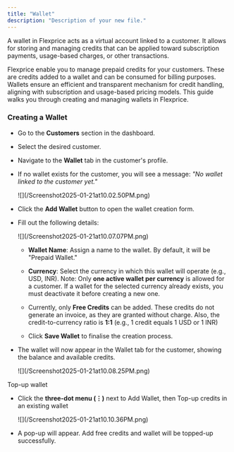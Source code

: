 ```yaml
---
title: "Wallet"
description: "Description of your new file."
---
```


A wallet in Flexprice acts as a virtual account linked to a customer. It allows for storing and managing credits that can be applied toward subscription payments, usage-based charges, or other transactions.

Flexprice enable you to manage prepaid credits for your customers. These are credits added to a wallet and can be consumed for billing purposes. Wallets ensure an efficient and transparent mechanism for credit handling, aligning with subscription and usage-based pricing models. This guide walks you through creating and managing wallets in Flexprice.

### Creating a Wallet

* Go to the **Customers** section in the dashboard.

* Select the desired customer.

* Navigate to the **Wallet** tab in the customer's profile.

* If no wallet exists for the customer, you will see a message: *"No wallet linked to the customer yet."*
  <Frame>
    ![](/Screenshot2025-01-21at10.02.50PM.png)
  </Frame>

* Click the **Add Wallet** button to open the wallet creation form.

* Fill out the following details:
  <Frame>
    ![](/Screenshot2025-01-21at10.07.07PM.png)
  </Frame>

  * **Wallet Name**: Assign a name to the wallet. By default, it will be "Prepaid Wallet."

  * **Currency**: Select the currency in which this wallet will operate (e.g., USD, INR).
    Note: Only **one active wallet per currency** is allowed for a customer. If a wallet for the selected currency already exists, you must deactivate it before creating a new one.

  * Currently, only **Free Credits** can be added. These credits do not generate an invoice, as they are granted without charge. Also, the credit-to-currency ratio is **1:1** (e.g., 1 credit equals 1 USD or 1 INR)

  * Click **Save Wallet** to finalise the creation process.

* The wallet will now appear in the Wallet tab for the customer, showing the balance and available credits.
  <Frame>
    ![](/Screenshot2025-01-21at10.08.25PM.png)
  </Frame>

Top-up wallet

* Click the **three-dot menu (⋮)** next to Add Wallet, then Top-up credits in an existing wallet
  <Frame>
    ![](/Screenshot2025-01-21at10.10.36PM.png)
  </Frame>

* A pop-up will appear. Add free credits and wallet will be topped-up successfully.